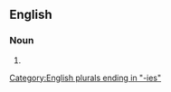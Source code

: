 ==English==

===Noun===
{{head|en|noun form}}

# {{plural of|en|promptuary}}

[[Category:English plurals ending in "-ies"]]